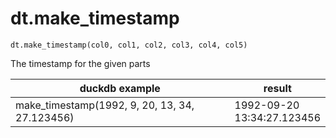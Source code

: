 # dt.make_timestamp { #duckops.dt.make_timestamp }

`dt.make_timestamp(col0, col1, col2, col3, col4, col5)`

The timestamp for the given parts

| duckdb example | result |
| -------------- | ------ |
| make_timestamp(1992, 9, 20, 13, 34, 27.123456) | 1992-09-20 13:34:27.123456 |
